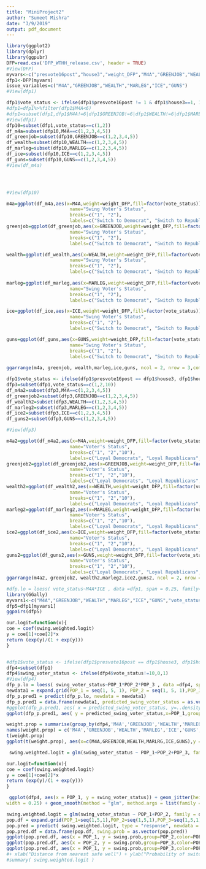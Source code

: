 ```yaml
---
title: "MiniProject2"
author: "Sumeet Mishra"
date: "3/9/2019"
output: pdf_document
---
```


```r
library(ggplot2)
library(dplyr)
library(ggpubr)
DFP=read.csv('DFP_WTHH_release.csv', header = TRUE)
#View(DFP)
myvars<-c("presvote16post","house3","weight_DFP","M4A","GREENJOB","WEALTH","MARLEG","ICE","GUNS","POP_1","POP_2","POP_3")
dfp1<-DFP[myvars]
issue_variables=c("M4A","GREENJOB","WEALTH","MARLEG","ICE","GUNS")
#View(dfp1)
```



```r
dfp1$vote_status <- ifelse(dfp1$presvote16post != 1 & dfp1$house3==1, 1, ifelse(dfp1$presvote16post != 2 & dfp1$house3==2, 2,3))
#dfp1=dfp1%>%filter(dfp1$M4A<6)
#dfp1=subset(dfp1,dfp1$M4A!=6|dfp1$GREENJOB!=6|dfp1$WEALTH!=6|dfp1$MARLEG!=6|dfp1$ICE!=6|dfp1$GUNS!=6)
#View(dfp1)
dfp10=subset(dfp1,vote_status==c(1,2))
df_m4a=subset(dfp10,M4A==c(1,2,3,4,5))
df_greenjob=subset(dfp10,GREENJOB==c(1,2,3,4,5))
df_wealth=subset(dfp10,WEALTH==c(1,2,3,4,5))
df_marleg=subset(dfp10,MARLEG==c(1,2,3,4,5))
df_ice=subset(dfp10,ICE==c(1,2,3,4,5))
df_guns=subset(dfp10,GUNS==c(1,2,3,4,5))
#View(df_m4a)




#View(dfp10)

```


```r
m4a=ggplot(df_m4a,aes(x=M4A,weight=weight_DFP,fill=factor(vote_status)))+geom_histogram(position="dodge",binwidth=0.5)+theme_bw()+scale_x_continuous(breaks = seq(1, 5)) + scale_fill_manual(values=c( "#56B4E9","#999999"), 
                       name="Swing Voter's Status",
                       breaks=c("1", "2"),
                       labels=c("Switch to Democrat", "Switch to Republican"))
greenjob=ggplot(df_greenjob,aes(x=GREENJOB,weight=weight_DFP,fill=factor(vote_status)))+geom_histogram(position="dodge",binwidth=0.5)+theme_bw()+scale_x_continuous(breaks = seq(1, 5))+ scale_fill_manual(values=c( "#56B4E9","#999999"), 
                       name="Swing Voter's Status",
                       breaks=c("1", "2"),
                       labels=c("Switch to Democrat", "Switch to Republican"))

wealth=ggplot(df_wealth,aes(x=WEALTH,weight=weight_DFP,fill=factor(vote_status)))+geom_histogram(position="dodge",binwidth=0.5)+theme_bw()+scale_x_continuous(breaks = seq(1, 5))+ scale_fill_manual(values=c( "#56B4E9","#999999"), 
                       name="Swing Voter's Status",
                       breaks=c("1", "2"),
                       labels=c("Switch to Democrat", "Switch to Republican"))
 
marleg=ggplot(df_marleg,aes(x=MARLEG,weight=weight_DFP,fill=factor(vote_status)))+geom_histogram(position="dodge",binwidth=0.5)+theme_bw()+scale_x_continuous(breaks = seq(1, 5))+ scale_fill_manual(values=c( "#56B4E9","#999999"), 
                       name="Swing Voter's Status",
                       breaks=c("1", "2"),
                       labels=c("Switch to Democrat", "Switch to Republican"))

ice=ggplot(df_ice,aes(x=ICE,weight=weight_DFP,fill=factor(vote_status)))+geom_histogram(position="dodge",binwidth=0.5)+theme_bw()+scale_x_continuous(breaks = seq(1, 5))+ scale_fill_manual(values=c( "#56B4E9","#999999"), 
                       name="Swing Voter's Status",
                       breaks=c("1", "2"),
                       labels=c("Switch to Democrat", "Switch to Republican"))

guns=ggplot(df_guns,aes(x=GUNS,weight=weight_DFP,fill=factor(vote_status)))+geom_histogram(position="dodge",binwidth=0.5)+theme_bw()+scale_x_continuous(breaks = seq(1, 5))+ scale_fill_manual(values=c( "#56B4E9","#999999"), 
                       name="Swing Voter's Status",
                       breaks=c("1", "2"),
                       labels=c("Switch to Democrat", "Switch to Republican"))
 
ggarrange(m4a, greenjob, wealth,marleg,ice,guns, ncol = 2, nrow = 3,common.legend = TRUE)

```

```r
dfp1$vote_status <- ifelse(dfp1$presvote16post == dfp1$house3, dfp1$house3, 10)
dfp3=subset(dfp1,vote_status==c(1,2,10))
df_m4a2=subset(dfp3,M4A==c(1,2,3,4,5))
df_greenjob2=subset(dfp3,GREENJOB==c(1,2,3,4,5))
df_wealth2=subset(dfp3,WEALTH==c(1,2,3,4,5))
df_marleg2=subset(dfp3,MARLEG==c(1,2,3,4,5))
df_ice2=subset(dfp3,ICE==c(1,2,3,4,5))
df_guns2=subset(dfp3,GUNS==c(1,2,3,4,5))

#View(dfp3)
```

```r
m4a2=ggplot(df_m4a2,aes(x=M4A,weight=weight_DFP,fill=factor(vote_status)))+geom_histogram(position="dodge",binwidth=0.5)+theme_bw()+scale_x_continuous(breaks = seq(1, 6)) + scale_fill_manual(values=c( "#E69F00","#009E73","#999999"), 
                       name="Voter's Status",
                       breaks=c("1", "2","10"),
                       labels=c("Loyal Democrats", "Loyal Republicans","Swing Voters"))
greenjob2=ggplot(df_greenjob2,aes(x=GREENJOB,weight=weight_DFP,fill=factor(vote_status)))+geom_histogram(position="dodge",binwidth=0.5)+theme_bw()+scale_x_continuous(breaks = seq(1, 6)) + scale_fill_manual(values=c( "#E69F00","#009E73","#999999"), 
                       name="Voter's Status",
                       breaks=c("1", "2","10"),
                       labels=c("Loyal Democrats", "Loyal Republicans","Swing Voters"))
wealth2=ggplot(df_wealth2,aes(x=WEALTH,weight=weight_DFP,fill=factor(vote_status)))+geom_histogram(position="dodge",binwidth=0.5)+theme_bw()+scale_x_continuous(breaks = seq(1, 6)) + scale_fill_manual(values=c( "#E69F00","#009E73","#999999"), 
                       name="Voter's Status",
                       breaks=c("1", "2","10"),
                       labels=c("Loyal Democrats", "Loyal Republicans","Swing Voters"))
marleg2=ggplot(df_marleg2,aes(x=MARLEG,weight=weight_DFP,fill=factor(vote_status)))+geom_histogram(position="dodge",binwidth=0.5)+theme_bw()+scale_x_continuous(breaks = seq(1, 6)) + scale_fill_manual(values=c( "#E69F00","#009E73","#999999"), 
                       name="Voter's Status",
                       breaks=c("1", "2","10"),
                       labels=c("Loyal Democrats", "Loyal Republicans","Swing Voters"))
ice2=ggplot(df_ice2,aes(x=ICE,weight=weight_DFP,fill=factor(vote_status)))+geom_histogram(position="dodge",binwidth=0.5)+theme_bw()+scale_x_continuous(breaks = seq(1, 6)) + scale_fill_manual(values=c( "#E69F00","#009E73","#999999"), 
                       name="Voter's Status",
                       breaks=c("1", "2","10"),
                       labels=c("Loyal Democrats", "Loyal Republicans","Swing Voters"))
guns2=ggplot(df_guns2,aes(x=GUNS,weight=weight_DFP,fill=factor(vote_status)))+geom_histogram(position="dodge",binwidth=0.5)+theme_bw()+scale_x_continuous(breaks = seq(1, 6)) + scale_fill_manual(values=c( "#E69F00","#009E73","#999999"), 
                       name="Voter's Status",
                       breaks=c("1", "2","10"),
                       labels=c("Loyal Democrats", "Loyal Republicans","Swing Voters"))
ggarrange(m4a2, greenjob2, wealth2,marleg2,ice2,guns2, ncol = 2, nrow = 3,common.legend = TRUE)
```

```r
#dfp.lo = loess( vote_status~M4A*ICE , data =dfp1, span = 0.25, family="symmetric", normalize=FALSE)
library(GGally)
myvars1<-c("M4A","GREENJOB","WEALTH","MARLEG","ICE","GUNS","vote_status")
dfp5=dfp1[myvars1]
ggpairs(dfp5)
```

```r
our.logit=function(x){
coe = coef(swing.weighted.logit)
y = coe[1]+coe[2]*x 
return (exp(y)/(1 + exp(y)))
}


#dfp1$vote_status <- ifelse(dfp1$presvote16post == dfp1$house3, dfp1$house3, 10)
dfp4=subset(dfp1)
dfp4$swing_voter_status <- ifelse(dfp4$vote_status!=10,0,1)
#View(dfp4)
dfp_p.lo = loess( swing_voter_status~POP_1*POP_2*POP_3 , data =dfp4, span = 1, family="symmetric", normalize=FALSE)
newdata1 = expand.grid(POP_1 = seq(1, 5, 1), POP_2 = seq(1, 5, 1),POP_3 = seq(1, 5, 1))
dfp_p.pred1 = predict(dfp_p.lo, newdata = newdata1)
dfp_p.pred1 = data.frame(newdata1, predicted_swing_voter_status = as.vector(dfp_p.pred1)) 
#ggplot(dfp_p.pred1, aes( x = predicted_swing_voter_status, y=..density..,fill =(predicted_swing_voter_status))) + geom_histogram(abcd) 
ggplot(dfp_p.pred1, aes( y = predicted_swing_voter_status,x=POP_1,group=POP_2,color =POP_2)) + geom_point()+ stat_function(fun = our.logit, color = "orange")

```


```r
weight.prop = summarise(group_by(dfp4,'M4A','GREENJOB','WEALTH','MARLEG','ICE','GUNS'), weighted.mean(vote_status, w = weight_DFP, na.rm = TRUE))
names(weight.prop) = c('M4A','GREENJOB','WEALTH','MARLEG','ICE','GUNS','prop.swing_voter_status')
t(weight.prop)
ggplot(t(weight.prop), aes(x=c(M4A,GREENJOB,WEALTH,MARLRG,ICE,GUNS),y = prop.swing_voter_status)) + geom_point() 

```

```r
 swing.weighted.logit = glm(swing_voter_status ~ POP_1+POP_2+POP_3, family = quasibinomial, weights =weight_DFP , data = dfp4)

our.logit=function(x){
coe = coef(swing.weighted.logit)
y = coe[1]+coe[2]*x 
return (exp(y)/(1 + exp(y)))
}

 ggplot(dfp4, aes(x = POP_1, y = swing_voter_status)) + geom_jitter(height = 0.1,
width = 0.25) + geom_smooth(method = "glm", method.args = list(family = "binomial"), se = FALSE, color = "blue") + stat_function(fun = our.logit, color = "orange")

```

```r
swing.weighted.logit = glm(swing_voter_status ~ POP_1+POP_2, family = quasibinomial, weights =weight_DFP , data = dfp4)
pop.df = expand.grid(POP_1=seq(1,5,1),POP_2=seq(1,5,1),POP_3=seq(1,5,1))
pop.pred = predict( swing.weighted.logit, type = "response", newdata = pop.df)
pop.pred.df = data.frame(pop.df, swing.prob = as.vector(pop.pred)) 
ggplot(pop.pred.df, aes(x = POP_1, y = swing.prob,group=POP_2,color=POP_2)) +geom_line()+scale_x_continuous(breaks = seq(1, 5))+theme_bw() 
ggplot(pop.pred.df, aes(x = POP_2, y = swing.prob,group=POP_3,color=POP_3)) +geom_line()+scale_x_continuous(breaks = seq(1, 5))+theme_bw()  
ggplot(pop.pred.df, aes(x = POP_1, y = swing.prob,group=POP_3,color=POP_3)) +geom_line()+scale_x_continuous(breaks = seq(1, 5))+theme_bw() 
#+ xlab("Distance from nearest safe well") + ylab("Probability of switching labs(color = "Arsenic concentration")
#summary( swing.weighted.logit )

```
